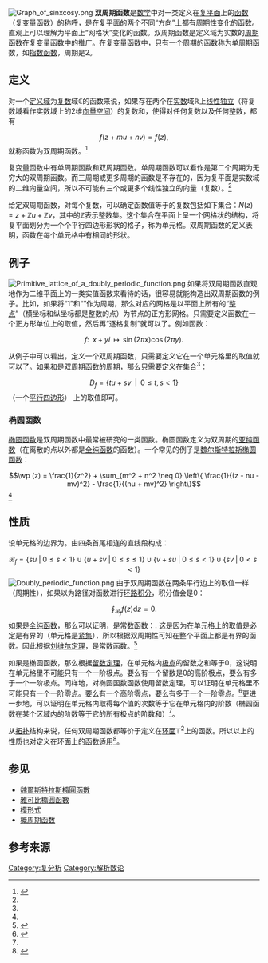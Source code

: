 {{NoteTA
|G1 = Math
}}
[[File:Graph_of_sinxcosy.png|thumb]]
'''双周期函数'''是[[数学|数学]]中对一类定义在[[复平面|复平面]]上的[[函数|函数]]（复变量函数）的称呼，是在复平面的两个不同“方向”上都有周期性变化的函数。直观上可以理解为平面上“网格状”变化的函数。双周期函数是定义域为实数的[[周期函数|周期函数]]在复变量函数中的推广。在复变量函数中，只有一个周期的函数称为单周期函数，如[[指数函数|指数函数]]，周期是2{{math|''πi''}}。

==定义==
对一个[[定义域|定义域]]为[[复数_(数学)|复数]]域<math>\mathbb{C}</math>的函数{{math|''f''}}来说，如果存在两个在[[实数|实数]]域<math>\mathbb{R}</math>上[[线性相关性|线性独立]]（将复数域看作实数域上的2维[[向量空间|向量空间]]）的复数{{math|''u''}}和{{math|''v''}}，使得对任何复数{{math|''z''}}以及任何整数{{math|''m'', ''n''}}，都有
:<math>f(z + mu + nv) = f(z),</math>
就称函数{{math|''f''}}为双周期函数。<ref name="nmt">{{cite book|author=Nico M. Temme|title=''Special Functions: An Introduction to the Classical Functions of Mathematical Physics''|year=2011|publisher=John Wiley & Sons|language=en|isbn=9781118030813}}</ref>{{rp|323}}

复变量函数中有单周期函数和双周期函数。单周期函数可以看作是第二个周期为无穷大的双周期函数。而三周期或更多周期的函数是不存在的，因为复平面是实数域的二维向量空间，所以不可能有三个或更多个线性独立的向量（复数）。<ref name="mtv"/>{{rp|197}}

给定双周期函数{{math|''f''}}，对每个复数{{math|''z''}}，可以确定函数值等于{{math|''f''(''z'')}}的复数包括如下集合：<math>N(z) = z + \mathbb{Z}u + \mathbb{Z}v </math>，其中的<math>\mathbb{Z}</math>表示整数集。这个集合{{math|''N''(''z'')}}在平面上呈一个网格状的结构，将复平面划分为一个个平行四边形形状的格子，称为单元格。双周期函数的定义表明，函数在每个单元格中有相同的形状。

==例子==
[[File:Primitive_lattice_of_a_doubly_periodic_function.png|thumb]]
如果将双周期函数直观地作为二维平面上的一类实值函数来看待的话，很容易就能构造出双周期函数的例子。比如，如果将“1”和“{{math|''i''}}”作为周期，那么对应的网格是以平面上所有的“[[整点|整点]]”（横坐标和纵坐标都是整数的点）为节点的正方形网格。只需要定义函数在一个正方形单位上的取值，然后再“逐格复制”就可以了。例如函数：
:<math>f : \; \; x + yi \; \; \mapsto  \; \; \sin{(2\pi x)}\cos{(2\pi y)}.</math>

从例子中可以看出，定义一个双周期函数，只需要定义它在一个单元格里的取值就可以了。如果{{math|''u''}}和{{math|''v''}}是双周期函数{{math|''f''}}的周期，那么只需要定义{{math|''f''}}在集合<ref name="mtv"/>{{rp|197}}：
:<math>D_f = \{ tu + sv  \; \; | \; \;  0 \leqslant t, s < 1 \}</math>（一个[[平行四边形|平行四边形]]）
上的取值即可。
===椭圆函数===
[[椭圆函数|椭圆函数]]是双周期函数中最常被研究的一类函数。椭圆函数定义为双周期的[[亚纯函数|亚纯函数]]（在离散的点以外都是[[全纯函数|全纯函数]]的函数）。一个常见的例子是[[魏尔斯特拉斯椭圆函数|魏尔斯特拉斯椭圆函数]]：
:<math>\wp (z) = \frac{1}{z^2} + \sum_{m^2 + n^2 \neq 0} \left\{ \frac{1}{(z - nu - mv)^2} - \frac{1}{(nu + mv)^2} \right\}</math><ref name="nmt"/>{{rp|324}}

==性质==
设单元格{{math|''D''<sub>''f''</sub>}}的边界为{{math|''B''<sub>''f''</sub>}}。{{math|''B''<sub>''f''</sub>}}由四条首尾相连的直线段构成：
:<math>\mathcal{B}_f = \{ su \;  | \; 0 \leqslant s < 1 \} \cup \{ u + sv \; | \; 0 \leqslant s \leqslant 1 \} \cup \{ v + su \; | \; 0 \leqslant s < 1 \} \cup \{ sv \; | \; 0 < s < 1 \}</math>
[[File:Doubly_periodic_function.png|thumb]]
由于双周期函数{{math|''f''}}在两条平行边上的取值一样（周期性），如果以{{math|''B''<sub>''f''</sub>}}为路径对函数{{math|''f''}}进行[[曲线积分|环路积分]]，积分值会是0：
:<math>\oint_{\mathcal{B}_f} f(z) \mathrm{d}z = 0.</math>
如果{{math|''f''}}是[[全纯函数|全纯函数]]，那么可以证明，{{math|''f''}}是常数函数：{{math|''f'' ≡ C}}. 这是因为{{math|''f''}}在单元格上的取值是必定是有界的（单元格是[[紧致集|紧集]]），所以根据双周期性可知{{math|''f''}}在整个平面上都是有界的函数。因此根据[[刘维尔定理_(复分析)|刘维尔定理]]，{{math|''f''}}是常数函数。<ref name="gaj">{{cite book|author=Gareth A. Jones|title=''Complex Functions: An Algebraic and Geometric Viewpoint''|year=1987|publisher=Cambridge University Press|language=en|isbn=9780521313667}}</ref>{{rp|73-74}} 

如果{{math|''f''}}是椭圆函数，那么根据[[留数定理|留数定理]]，{{math|''f''}}在单元格内[[极点_(代数)|极点]]的留数之和等于0，这说明{{math|''f''}}在单元格里不可能只有一个一阶极点。要么有一个留数是0的高阶极点，要么有多于一个一阶极点。同样地，对椭圆函数函数{{math|1/''f''}}使用留数定理，可以证明{{math|''f''}}在单元格里不可能只有一个一阶零点。要么有一个高阶零点，要么有多于一个一阶零点。<ref name="mtv">{{cite book|author=Michael T. Vaughn|title=''Introduction to Mathematical Physics''|year=2008|publisher=John Wiley & Sons|language=en|isbn=9783527618866}}</ref>{{rp|199-200}}更进一步地，可以证明{{math|''f''}}在单元格内取得每个值的次数等于它在单元格内的阶数（椭圆函数在某个区域内的阶数等于它的所有极点的阶数和）<ref name="gaj"/>{{rp|74-75}}。

从[[拓扑结构|拓扑]]结构来说，任何双周期函数都等价于定义在[[环面|环面]]<math>\mathbb{T}^2</math>上的函数。所以以上的性质也对定义在环面上的函数适用<ref name="at">{{cite book|author=Anatolij T. Fomenko, Aleksej A. Tužilin|title=''Elements of the Geometry and Topology of Minimal Surfaces in Three-Dimensional Space''|year=2005|publisher=American Mathematical Soc.|language=en|isbn=9780821898345}}</ref>{{rp|101}}。

==参见==
*[[魏爾斯特拉斯橢圓函數|魏爾斯特拉斯橢圓函數]]
*[[雅可比橢圓函數|雅可比橢圓函數]]
*[[模形式|模形式]]
*[[概周期函数|概周期函数]]

==参考来源==
{{reflist}}

[[Category:复分析|Category:复分析]]
[[Category:解析数论|Category:解析数论]]
